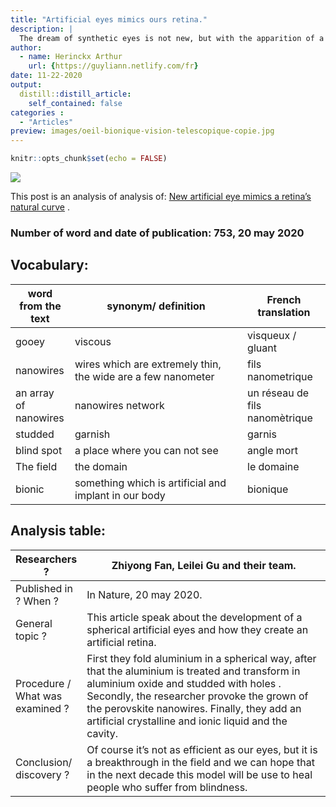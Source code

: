 ```yaml
---
title: "Artificial eyes mimics ours retina."
description: |
  The dream of synthetic eyes is not new, but with the apparition of a new technique and composant, this could be soon available.
author:
  - name: Herinckx Arthur
    url: {https://guyliann.netlify.com/fr}
date: 11-22-2020
output:
  distill::distill_article:
    self_contained: false
categories :
  - "Articles"
preview: images/oeil-bionique-vision-telescopique-copie.jpg
---
```


```r
knitr::opts_chunk$set(echo = FALSE)
```

![](images/oeil.webp)

This post is an analysis of analysis of: [New artificial eye mimics a retina's natural curve](https://www.scientificamerican.com/article/new-artificial-eye-mimics-a-retinas-natural-curve/) .

### Number of word and date of publication: 753, 20 may 2020 

## Vocabulary:
| word from the text    | synonym/ definition                                           |  French translation            |
| --------------------- | ------------------------------------------------------------- | ------------------------------ |
| gooey                 | viscous                                                       | visqueux / gluant              |
| nanowires             | wires which are extremely thin,  the wide are a few nanometer | fils nanometrique              |
| an array of nanowires | nanowires network                                             | un réseau de fils nanomètrique |
| studded               | garnish                                                       | garnis                         |
| blind spot            | a place where you can not see                                 | angle mort                     |
| The field             | the domain                                                    | le domaine                     |
| bionic                | something which is artificial and implant in our body         | bionique                       |

## Analysis table:
| Researchers ?                   |  Zhiyong Fan, Leilei Gu and their team.                                                                                                                                                                                                                                                           |
| ------------------------------- | ------------------------------------------------------------------------------------------------------------------------------------------------------------------------------------------------------------------------------------------------------------------------------------------------- |
| Published in ? When ?           |  In Nature, 20 may 2020.                                                                                                                                                                                                                                                                          |
| General topic ?                 | This article speak about the development of  a spherical artificial eyes and how they create an artificial retina.                                                                                                                                                                                |
| Procedure / What was examined ? | First they fold aluminium in a spherical way, after that the aluminium is treated and transform in aluminium oxide and studded with holes . Secondly, the researcher provoke the grown of the  perovskite nanowires. Finally, they add an artificial crystalline and ionic liquid and the cavity. |
| Conclusion/ discovery ?         | Of course it's not as efficient as our eyes, but it is a breakthrough in the field and we can hope that in the next decade this model will be use to heal people who suffer from blindness.                                                                                                       |
